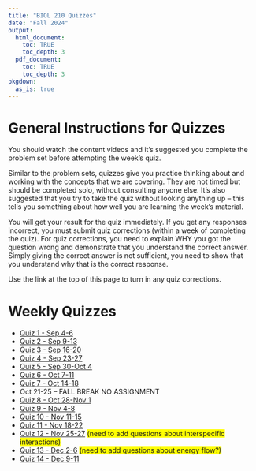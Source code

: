 ```yaml
---
title: "BIOL 210 Quizzes"
date: "Fall 2024"
output: 
  html_document:
    toc: TRUE
    toc_depth: 3
  pdf_document:
    toc: TRUE
    toc_depth: 3
pkgdown:
  as_is: true
---
```


# General Instructions for Quizzes

You should watch the content videos and it's suggested you complete the problem set before attempting the week's quiz.

Similar to the problem sets, quizzes give you practice thinking about and working with the concepts that we are covering. They are not timed but should be completed solo, without consulting anyone else. It's also suggested that you try to take the quiz without looking anything up -- this tells you something about how well you are learning the week's material.

You will get your result for the quiz immediately. If you get any responses incorrect, you must submit quiz corrections (within a week of completing the quiz). For quiz corrections, you need to explain WHY you got the question wrong and demonstrate that you understand the correct answer. Simply giving the correct answer is not sufficient, you need to show that you understand why that is the correct response.

Use the link at the top of this page to turn in any quiz corrections.


# Weekly Quizzes

* [Quiz 1 - Sep 4-6](https://docs.google.com/forms/d/e/1FAIpQLSclHEk-m9EhZvut1CZE3PJMxdoBZuJkcr-QTfRjAFbJAB4t5A/viewform?usp=sf_link)
* [Quiz 2 - Sep 9-13](https://docs.google.com/forms/d/e/1FAIpQLSe03PkgqNcCk6QoPhslpzIQAD6EZWHpb6i-PcE7cla5Q9_7Fg/viewform?usp=sf_link)
* [Quiz 3 - Sep 16-20](https://docs.google.com/forms/d/e/1FAIpQLSe1c7Kkf5UqH1QIzTxqHBlKg8oEZ75AH84ccSO_qiUPBsbKMA/viewform?usp=sf_link)
* [Quiz 4 - Sep 23-27](https://docs.google.com/forms/d/e/1FAIpQLSeBVYqOZ5Sk0CQkfxOqEj7_5bSjNN691eyE4f-34f41pWbaeQ/viewform?usp=sf_link)
* [Quiz 5 - Sep 30-Oct 4](https://docs.google.com/forms/d/e/1FAIpQLSeDuXksXt8wSRQ0nKPyrW4tMbE9hry2FbhNveSg0Ik3Afh5UA/viewform?usp=sf_link)
* [Quiz 6 - Oct 7-11](https://docs.google.com/forms/d/e/1FAIpQLSf5Esb7eB_kXaExmGJXlsoplvHj0tyL9wmsnc_Rv6APmNpZnQ/viewform?usp=sf_link)
* [Quiz 7 - Oct 14-18](https://docs.google.com/forms/d/e/1FAIpQLSdsyuntG3PWAAQlI-ASCXVskIY13ppmWGKzyeOCwo7bRqTRqQ/viewform?usp=sf_link)
* Oct 21-25 -- FALL BREAK NO ASSIGNMENT
* [Quiz 8 - Oct 28-Nov 1](https://docs.google.com/forms/d/e/1FAIpQLSex43fzpiJ9AkVFMBerrgbnmkuwhAzIPZgEgWY8yljhbb4v4Q/viewform?usp=sf_link)
* [Quiz 9 - Nov 4-8](https://docs.google.com/forms/d/e/1FAIpQLSfp1d9YnZaSSVDMj2SUnVVR_UHNP7zEDQ_wcDhLRYyXWtMTXw/viewform?usp=sf_link)
* [Quiz 10 - Nov 11-15](https://docs.google.com/forms/d/e/1FAIpQLScDyfJ9tm_FiCAtqjrvvldM6wafu48rRhwZC8qD8VQSCICp1w/viewform?usp=sf_link)
* [Quiz 11 - Nov 18-22](https://docs.google.com/forms/d/e/1FAIpQLSeRQFX6rspY9Z_MHYpADqDYgQzyEzxiGY1HJNvR2dUwOGeYDA/viewform?usp=sf_link)
* [Quiz 12 - Nov 25-27](https://docs.google.com/forms/d/e/1FAIpQLSeAiVE22MJMSz7bLKy8jqcZD0eSz2uHoJO5W3AUuES-MV9aJQ/viewform?usp=sf_link) <text style="background-color:yellow">(need to add questions about interspecific interactions)</text>
* [Quiz 13 - Dec 2-6](https://docs.google.com/forms/d/e/1FAIpQLSfqCi4R8v0RqjRI2nNgjfLm2oHn8ofbmZF7v6Fp1m_GABdmlA/viewform?usp=sf_link) <text style="background-color:yellow">(need to add questions about energy flow?)</text>
* [Quiz 14 - Dec 9-11](https://docs.google.com/forms/d/e/1FAIpQLSeeMx2DJL6hopi_OKirtelc6cExaqrhDR1hILCLpPFqkEfobw/viewform?usp=sf_link)